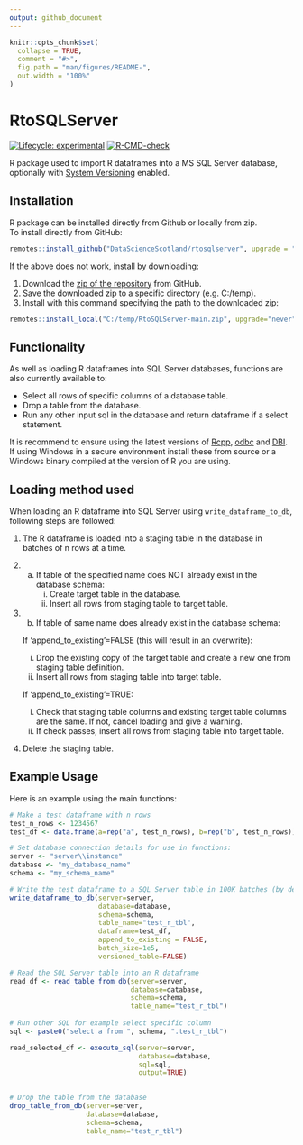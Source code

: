 ```yaml
---
output: github_document
---
```


<!-- README.md is generated from README.Rmd. Please edit that file -->

```r
knitr::opts_chunk$set(
  collapse = TRUE,
  comment = "#>",
  fig.path = "man/figures/README-",
  out.width = "100%"
)
```

# RtoSQLServer

<!-- badges: start -->
[![Lifecycle: experimental](https://img.shields.io/badge/lifecycle-experimental-orange.svg)](https://www.tidyverse.org/lifecycle/#experimental)
[![R-CMD-check](https://github.com/DataScienceScotland/RtoSQLServer/workflows/R-CMD-check/badge.svg)](https://github.com/DataScienceScotland/RtoSQLServer/actions)
<!-- badges: end -->

R package used to import R dataframes into a MS SQL Server database, optionally with [System Versioning](https://docs.microsoft.com/en-us/sql/relational-databases/tables/creating-a-system-versioned-temporal-table?view=sql-server-ver15) enabled. 

## Installation

R package can be installed directly from Github or locally from zip.  
To install directly from GitHub:

```r
remotes::install_github("DataScienceScotland/rtosqlserver", upgrade = "never")
```

If the above does not work, install by downloading:

1. Download the [zip of the repository](https://github.com/DataScienceScotland/RtoSQLServer/archive/refs/heads/main.zip) from GitHub.
2. Save the downloaded zip to a specific directory (e.g. C:/temp).
3. Install with this command specifying the path to the downloaded zip:
```r
remotes::install_local("C:/temp/RtoSQLServer-main.zip", upgrade="never")
```

## Functionality

As well as loading R dataframes into SQL Server databases, functions are also currently available to: 

- Select all rows of specific columns of a database table.
- Drop a table from the database.
- Run any other input sql in the database and return dataframe if a select statement.  

It is recommend to ensure using the latest versions of [Rcpp](https://cran.r-project.org/web/packages/Rcpp/index.html), [odbc](https://cran.r-project.org/web/packages/odbc/index.html) and [DBI](https://cran.r-project.org/web/packages/DBI/index.html). If using Windows in a secure environment install these from source or a Windows binary compiled at the version of R you are using.

## Loading method used
When loading an R dataframe into SQL Server using `write_dataframe_to_db`, following steps are followed:

1. The R dataframe is loaded into a staging table in the database in batches of n rows at a time.

2. a) If table of the specified name does NOT already exist in the database schema:  
      i) Create target table in the database.  
      ii) Insert all rows from staging table to target table.

3. b) If table of same name does already exist in the database schema:  

    If 'append_to_existing'=FALSE (this will result in an overwrite):  
      i) Drop the existing copy of the target table and create a new one from staging table definition.  
      ii) Insert all rows from staging table into target table.  

    If 'append_to_existing'=TRUE:  
      i) Check that staging table columns and existing target table columns are the same. If not, cancel loading and give a warning.  
      ii) If check passes, insert all rows from staging table into target table.  

4. Delete the staging table.

## Example Usage
Here is an example using the main functions:
```r
# Make a test dataframe with n rows
test_n_rows <- 1234567
test_df <- data.frame(a=rep("a", test_n_rows), b=rep("b", test_n_rows))

# Set database connection details for use in functions:
server <- "server\\instance"
database <- "my_database_name"
schema <- "my_schema_name"

# Write the test dataframe to a SQL Server table in 100K batches (by default system versioning is FALSE)
write_dataframe_to_db(server=server, 
                      database=database, 
                      schema=schema, 
                      table_name="test_r_tbl", 
                      dataframe=test_df, 
                      append_to_existing = FALSE,
                      batch_size=1e5, 
                      versioned_table=FALSE)

# Read the SQL Server table into an R dataframe
read_df <- read_table_from_db(server=server, 
                              database=database, 
                              schema=schema, 
                              table_name="test_r_tbl")
                              
# Run other SQL for example select specific column
sql <- paste0("select a from ", schema, ".test_r_tbl")

read_selected_df <- execute_sql(server=server,
                                database=database,
                                sql=sql,
                                output=TRUE)
                              

# Drop the table from the database
drop_table_from_db(server=server, 
                   database=database, 
                   schema=schema, 
                   table_name="test_r_tbl")
```
